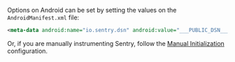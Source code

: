 Options on Android can be set by setting the values on the `AndroidManifest.xml` file:

<SignInNote />

```xml
<meta-data android:name="io.sentry.dsn" android:value="___PUBLIC_DSN___" />
```

Or, if you are manually instrumenting Sentry, follow the [Manual Initialization](/platforms/android/configuration/manual-init/#manual-initialization) configuration.
